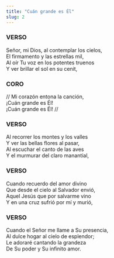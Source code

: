 ```yaml
---
title: "Cuán grande es Él"
slug: 2
---
```



### VERSO

Señor, mi Dios, al contemplar los cielos,  
El firmamento y las estrellas mil,  
Al oír Tu voz en los potentes truenos  
Y ver brillar el sol en su cenit,  

### CORO

// Mi corazón entona la canción,  
¡Cuán grande es Él!  
¡Cuán grande es Él! //  

### VERSO

Al recorrer los montes y los valles  
Y ver las bellas flores al pasar,  
Al escuchar el canto de las aves  
Y el murmurar del claro manantial,  

### VERSO

Cuando recuerdo del amor divino  
Que desde el cielo al Salvador envió,  
Aquel Jesús que por salvarme vino  
Y en una cruz sufrió por mí y murió,  

### VERSO

Cuando el Señor me llame a Su presencia,  
Al dulce hogar al cielo de esplendor;  
Le adoraré cantando la grandeza  
De Su poder y Su infinito amor.  

